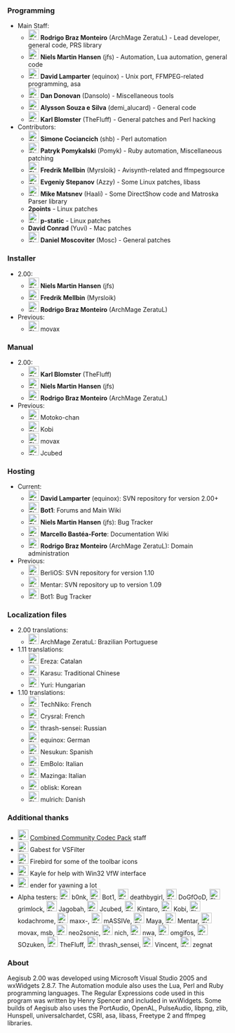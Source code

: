 {{todo|Make sure that nobody is missing from the list - if you are or can think of someone, please let us know.}}

===Programming===
*Main Staff:
**[[Image:Flag_of_Brazil.gif|24px]] '''Rodrigo Braz Monteiro''' (ArchMage ZeratuL) - Lead developer, general code, PRS library
**[[Image:Flag_of_Denmark.gif|24px]] '''Niels Martin Hansen''' (jfs) - Automation, Lua automation, general code
**[[Image:Flag_of_Germany.gif|24px]] '''David Lamparter''' (equinox) - Unix port, FFMPEG-related programming, asa
**[[Image:Flag_of_United-States.gif|24px]] '''Dan Donovan''' (Dansolo) - Miscellaneous tools
**[[Image:Flag_of_Brazil.gif|24px]] '''Alysson Souza e Silva''' (demi_alucard) - General code
**[[Image:Flag_of_Sweden.gif|24px]] '''Karl Blomster''' (TheFluff) - General patches and Perl hacking
*Contributors:
**[[Image:Flag_of_Italy.gif|24px]] '''Simone Cociancich''' (shb) - Perl automation
**[[Image:Flag_of_Poland.gif|24px]] '''Patryk Pomykalski''' (Pomyk) - Ruby automation, Miscellaneous patching
**[[Image:Flag_of_Sweden.gif|24px]] '''Fredrik Mellbin''' (Myrsloik) - Avisynth-related and ffmpegsource
**[[Image:Flag_of_Russia.gif|24px]] '''Evgeniy Stepanov''' (Azzy) - Some Linux patches, libass
**[[Image:Flag_of_Russia.gif|24px]] '''Mike Matsnev''' (Haali) - Some DirectShow code and Matroska Parser library
**'''2points''' - Linux patches
**[[Image:Flag_of_United-States.gif|24px]] '''p-static''' - Linux patches
**'''David Conrad''' (Yuvi) - Mac patches
**[[Image:Flag_of_Netherlands.gif|24px]] '''Daniel Moscoviter''' (Mosc) - General patches

===Installer===
*2.00:
**[[Image:Flag_of_Denmark.gif|24px]] '''Niels Martin Hansen''' (jfs)
**[[Image:Flag_of_Sweden.gif|24px]] '''Fredrik Mellbin''' (Myrsloik)
**[[Image:Flag_of_Brazil.gif|24px]] '''Rodrigo Braz Monteiro''' (ArchMage ZeratuL)
*Previous:
**[[Image:Flag_of_United-States.gif|24px]] movax

===Manual===
*2.00:
**[[Image:Flag_of_Sweden.gif|24px]] '''Karl Blomster''' (TheFluff)
**[[Image:Flag_of_Denmark.gif|24px]] '''Niels Martin Hansen''' (jfs)
**[[Image:Flag_of_Brazil.gif|24px]] '''Rodrigo Braz Monteiro''' (ArchMage ZeratuL)
*Previous:
**[[Image:Flag_of_United-States.gif|24px]] Motoko-chan
**[[Image:Flag_of_Slovenia.gif|24px]] Kobi
**[[Image:Flag_of_United-States.gif|24px]] movax
**[[Image:Flag_of_United-States.gif|24px]] Jcubed

===Hosting===
*Current:
**[[Image:Flag_of_Germany.gif|24px]] '''David Lamparter''' (equinox): SVN repository for version 2.00+
**[[Image:Flag_of_Denmark.gif|24px]] '''Bot1''': Forums and Main Wiki
**[[Image:Flag_of_Denmark.gif|24px]] '''Niels Martin Hansen''' (jfs): Bug Tracker
**[[Image:Flag_of_United-States.gif|24px]] '''Marcello Bastéa-Forte''': Documentation Wiki
**[[Image:Flag_of_Brazil.gif|24px]] '''Rodrigo Braz Monteiro''' (ArchMage ZeratuL): Domain administration
*Previous:
**[[Image:Flag_of_Germany.gif|24px]] BerliOS: SVN repository for version 1.10
**[[Image:Flag_of_Germany.gif|24px]] Mentar: SVN repository up to version 1.09
**[[Image:Flag_of_Denmark.gif|24px]] Bot1: Bug Tracker

===Localization files===
{{todo|This is outdated}}
*2.00 translations:
**[[Image:Flag_of_Brazil.gif|24px]] ArchMage ZeratuL: Brazilian Portuguese
*1.11 translations:
**[[Image:Flag_of_Catalonia.png|24px]] Ereza: Catalan
**[[Image:Flag_of_Taiwan.gif|24px]] Karasu: Traditional Chinese
**[[Image:Flag_of_Hungary.gif|24px]] Yuri: Hungarian
*1.10 translations:
**[[Image:Flag_of_Canada.gif|24px]] TechNiko: French
**[[Image:Flag_of_France.gif|24px]] Crysral: French
**[[Image:Flag_of_Russia.gif|24px]] thrash-sensei: Russian
**[[Image:Flag_of_Germany.gif|24px]] equinox: German
**[[Image:Flag_of_Spain.gif|24px]] Nesukun: Spanish
**[[Image:Flag_of_Italy.gif|24px]] EmBolo: Italian
**[[Image:Flag_of_Italy.gif|24px]] Mazinga: Italian
**[[Image:Flag_of_Korea.gif|24px]] oblisk: Korean
**[[Image:Flag_of_Denmark.gif|24px]] mulrich: Danish

===Additional thanks===
*[[Image:Soviet_flag.gif|24px]] [http://www.cccp-project.net Combined Community Codec Pack] staff
*[[Image:Flag_of_Hungary.gif|24px]] Gabest for VSFilter
*[[Image:Flag_of_United-States.gif|24px]] Firebird for some of the toolbar icons
*[[Image:Flag_of_United-States.gif|24px]] Kayle for help with Win32 VfW interface
*[[Image:Flag_of_Slovenia.gif|24px]] ender for yawning a lot
*Alpha testers: [[Image:Flag_of_United-States.gif|24px]] b0nk, [[Image:Flag_of_Denmark.gif|24px]] Bot1, [[Image:Flag_of_United-States.gif|24px]] deathbygirl, [[Image:Flag_of_United-States.gif|24px]] DoGfOoD, [[Image:Flag_of_United-States.gif|24px]] grimlock, [[Image:Flag_of_United-States.gif|24px]] Jagobah, [[Image:Flag_of_United-States.gif|24px]] Jcubed, [[Image:Flag_of_Germany.gif|24px]] Kintaro, [[Image:Flag_of_Slovenia.gif|24px]] Kobi, [[Image:Flag_of_United-States.gif|24px]] kodachrome, [[Image:Flag_of_Finland.gif|24px]] maxx-, [[Image:Flag_of_Germany.gif|24px]] mASSIVe, [[Image:Flag_of_Brazil.gif|24px]] Maya, [[Image:Flag_of_Germany.gif|24px]] Mentar, [[Image:Flag_of_United-States.gif|24px]] movax, msb, [[Image:Flag_of_Germany.gif|24px]] neo2sonic, [[Image:Flag_of_Brazil.gif|24px]] nich, [[Image:Flag_of_Estonia.gif|24px]] nwa, [[Image:Flag_of_Slovenia.gif|24px]] omgifos, [[Image:Flag_of_Singapore.gif|24px]] SOzuken, [[Image:Flag_of_Sweden.gif|24px]] TheFluff, [[Image:Flag_of_Russia.gif|24px]] thrash_sensei, [[Image:Flag_of_United-States.gif|24px]] Vincent, [[Image:Flag_of_United-States.gif|24px]] zegnat

===About===
Aegisub 2.00 was developed using Microsoft Visual Studio 2005 and wxWidgets 2.8.7. The Automation module also uses the Lua, Perl and Ruby programming languages. The Regular Expressions code used in this program was written by Henry Spencer and included in wxWidgets. Some builds of Aegisub also uses the PortAudio, OpenAL, PulseAudio, libpng, zlib, Hunspell, universalchardet, CSRI, asa, libass, Freetype 2 and ffmpeg libraries.